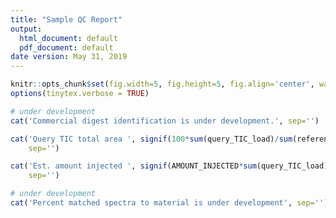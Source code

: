 ```yaml
---
title: "Sample QC Report"
output:
  html_document: default
  pdf_document: default
date version: May 31, 2019
---
```




```r
knitr::opts_chunk$set(fig.width=5, fig.height=5, fig.align='center', warning=FALSE, message=FALSE, error=TRUE)
options(tinytex.verbose = TRUE)
```



```r
# under development
cat('Commercial digest identification is under development.', sep='')

```



```r
cat('Query TIC total area ', signif(100*sum(query_TIC_load)/sum(reference_TIC_load), digits=4), '% of reference.',
    sep='')

cat('Est. amount injected ', signif(AMOUNT_INJECTED*sum(query_TIC_load)/sum(reference_TIC_load), digits=4), ' ng.',
    sep='')

```



```r
# under development
cat('Percent matched spectra to material is under development', sep='')

```

